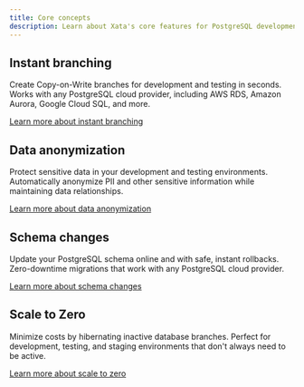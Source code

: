 ```yaml
---
title: Core concepts
description: Learn about Xata's core features for PostgreSQL development and operations
---
```


## Instant branching

Create Copy-on-Write branches for development and testing in seconds. Works with any PostgreSQL cloud provider, including AWS RDS, Amazon Aurora, Google Cloud SQL, and more.

[Learn more about instant branching](/core-concepts/branching)

## Data anonymization

Protect sensitive data in your development and testing environments. Automatically anonymize PII and other sensitive information while maintaining data relationships.

[Learn more about data anonymization](/core-concepts/anonymization)

## Schema changes

Update your PostgreSQL schema online and with safe, instant rollbacks. Zero-downtime migrations that work with any PostgreSQL cloud provider.

[Learn more about schema changes](/core-concepts/schema-changes)

## Scale to Zero

Minimize costs by hibernating inactive database branches. Perfect for development, testing, and staging environments that don't always need to be active.

[Learn more about scale to zero](/core-concepts/scale-to-zero)